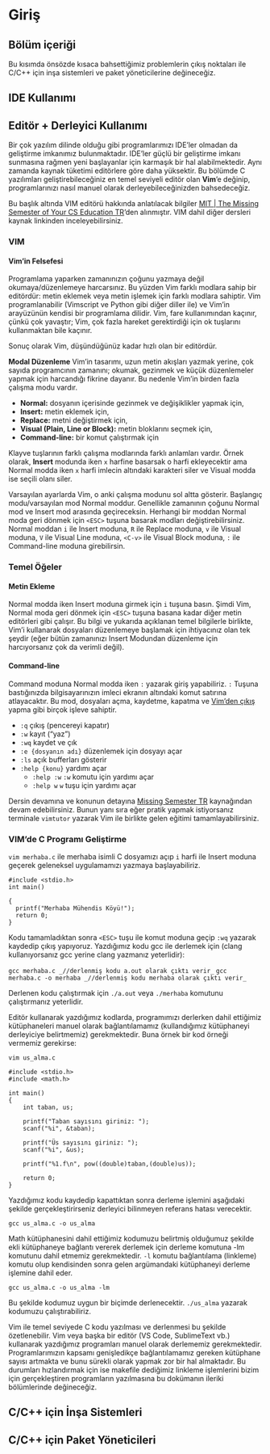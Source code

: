 # Giriş

##  Bölüm içeriği

Bu kısımda önsözde kısaca bahsettiğimiz problemlerin çıkış noktaları ile C/C++ için inşa sistemleri ve paket yöneticilerine değineceğiz.

## IDE Kullanımı

## Editör + Derleyici Kullanımı
Bir çok yazılım dilinde olduğu gibi programlarımızı IDE'ler olmadan da geliştirme imkanımız bulunmaktadır. IDE'ler güçlü bir geliştirme imkanı sunmasına rağmen yeni başlayanlar için karmaşık bir hal alabilmektedir. Aynı zamanda kaynak tüketimi editörlere göre daha yüksektir. Bu bölümde C yazılımları geliştirebileceğiniz en temel seviyeli editör olan **Vim**'e değinip, programlarınızı nasıl manuel olarak derleyebileceğinizden bahsedeceğiz.

Bu başlık altında VIM editörü hakkında anlatılacak bilgiler [MIT | The Missing Semester of Your CS Education TR](https://missing-semester-tr.github.io/)'den alınmıştır. VIM dahil diğer dersleri kaynak linkinden inceleyebilirsiniz.

### VIM

#### Vim’in Felsefesi
Programlama yaparken zamanınızın çoğunu yazmaya değil okumaya/düzenlemeye harcarsınız. Bu yüzden Vim farklı modlara sahip bir editördür: metin eklemek veya metin işlemek için farklı modlara sahiptir. Vim programlanabilir (Vimscript ve Python gibi diğer diller ile) ve Vim’in arayüzünün kendisi bir programlama dilidir. Vim, fare kullanımından kaçınır, çünkü çok yavaştır; Vim, çok fazla hareket gerektirdiği için ok tuşlarını kullanmaktan bile kaçınır.

Sonuç olarak Vim, düşündüğünüz kadar hızlı olan bir editördür.

**Modal Düzenleme**
Vim’in tasarımı, uzun metin akışları yazmak yerine, çok sayıda programcının zamanını; okumak, gezinmek ve küçük düzenlemeler yapmak için harcandığı fikrine dayanır. Bu nedenle Vim’in birden fazla çalışma modu vardır.

- **Normal:** dosyanın içerisinde gezinmek ve değişiklikler yapmak için,
- **Insert:** metin eklemek için,
- **Replace:** metni değiştirmek için,
- **Visual (Plain, Line or Block):** metin bloklarını seçmek için,
- **Command-line:** bir komut çalıştırmak için

Klayve tuşlarının farklı çalışma modlarında farklı anlamları vardır. Örnek olarak, **Insert** modunda iken `x` harfine basarsak o harfi ekleyecektir ama Normal modda iken `x` harfi imlecin altındaki karakteri siler ve Visual modda ise seçili olanı siler.

Varsayılan ayarlarda Vim, o anki çalışma modunu sol altta gösterir. Başlangıç modu/varsayılan mod Normal moddur. Genellikle zamanının çoğunu Normal mod ve Insert mod arasında geçireceksin. Herhangi bir moddan Normal moda geri dönmek için `<ESC>` tuşuna basarak modları değiştirebilirsiniz. Normal moddan `i` ile Insert moduna, `R` ile Replace moduna, `v` ile Visual moduna, `V` ile Visual Line moduna, `<C-v>` ile Visual Block moduna, `:` ile Command-line moduna girebilirsin.

### Temel Öğeler
#### Metin Ekleme
Normal modda iken Insert moduna girmek için `i` tuşuna basın. Şimdi Vim, Normal moda geri dönmek için `<ESC>` tuşuna basana kadar diğer metin editörleri gibi çalışır. Bu bilgi ve yukarıda açıklanan temel bilgilerle birlikte, Vim’i kullanarak dosyaları düzenlemeye başlamak için ihtiyacınız olan tek şeydir (eğer bütün zamanınızı Insert Modundan düzenleme için harcıyorsanız çok da verimli değil).

#### Command-line
Command moduna Normal modda iken `:` yazarak giriş yapabiliriz. `:` Tuşuna bastığınızda bilgisayarınızın imleci ekranın altındaki komut satırına atlayacaktır. Bu mod, dosyaları açma, kaydetme, kapatma ve [Vim’den çıkış](https://twitter.com/iamdevloper/status/435555976687923200) yapma gibi birçok işleve sahiptir.

- `:q` çıkış (pencereyi kapatır)
- `:w` kayıt (“yaz”)
- `:wq` kaydet ve çık
- `:e {dosyanın adı}` düzenlemek için dosyayı açar
- `:ls` açık bufferları gösterir
- `:help {konu}` yardımı açar
	- `:help :w` `:w` komutu için yardımı açar
	- `:help w` `w` tuşu için yardımı açar

Dersin devamına ve konunun detayına [Missing Semester TR](https://missing-semester-tr.github.io/) kaynağından devam edebilirsiniz. Bunun yanı sıra eğer pratik yapmak istiyorsanız terminale `vimtutor` yazarak Vim ile birlikte gelen eğitimi tamamlayabilirsiniz.

### VIM'de C Programı Geliştirme

`vim merhaba.c` ile merhaba isimli C dosyamızı açıp `i` harfi ile Insert moduna geçerek geleneksel uygulamamızı yazmaya başlayabiliriz.

```
#include <stdio.h>
int main()

{
  printf("Merhaba Mühendis Köyü!");
  return 0;
}
```




Kodu tamamladıktan sonra `<ESC>` tuşu ile komut moduna geçip `:wq` yazarak kaydedip çıkış yapıyoruz. Yazdığımız kodu gcc ile derlemek için (clang kullanıyorsanız gcc yerine clang yazmanız yeterlidir):

`gcc merhaba.c _//derlenmiş kodu a.out olarak çıktı verir_`
`gcc merhaba.c -o merhaba _//derlenmiş kodu merhaba olarak çıktı verir_`

Derlenen kodu çalıştırmak için `./a.out` veya `./merhaba` komutunu çalıştırmanız yeterlidir.

Editör kullanarak yazdığımız kodlarda, programımızı derlerken dahil ettiğimiz kütüphaneleri manuel olarak bağlantılamamız (kullandığımız kütüphaneyi derleyiciye belirtmemiz) gerekmektedir. Buna örnek bir kod örneği vermemiz gerekirse:

`vim us_alma.c`

```
#include <stdio.h>
#include <math.h>

int main()
{
    int taban, us; 
  
    printf("Taban sayısını giriniz: ");
    scanf("%i", &taban);
  
    printf("Üs sayısını giriniz: ");
    scanf("%i", &us);

    printf("%1.f\n", pow((double)taban,(double)us));

    return 0;
}
```

Yazdığımız kodu kaydedip kapattıktan sonra derleme işlemini aşağıdaki şekilde gerçekleştirirseniz derleyici bilinmeyen referans hatası verecektir.

`gcc us_alma.c -o us_alma`

Math kütüphanesini dahil ettiğimiz kodumuzu belirtmiş olduğumuz şekilde ekli kütüphaneye bağlantı vererek derlemek için derleme komutuna -lm komutunu dahil etmemiz gerekmektedir. `-l` komutu bağlantılama (linkleme) komutu olup kendisinden sonra gelen argümandaki kütüphaneyi derleme işlemine dahil eder.

`gcc us_alma.c -o us_alma -lm`

Bu şekilde kodumuz uygun bir biçimde derlenecektir. `./us_alma` yazarak kodumuzu çalıştırabiliriz.

Vim ile temel seviyede C kodu yazılması ve derlenmesi bu şekilde özetlenebilir. Vim veya başka bir editör (VS Code, SublimeText vb.) kullanarak yazdığımız programları manuel olarak derlememiz gerekmektedir. Programlarımızın kapsamı genişledikçe bağlantılamamız gereken kütüphane sayısı artmakta ve bunu sürekli olarak yapmak zor bir hal almaktadır. Bu durumları hızlandırmak için ise makefile dediğimiz linkleme işlemlerini bizim için gerçekleştiren programların yazılmasına bu dokümanın ileriki bölümlerinde değineceğiz.

## C/C++ için İnşa Sistemleri

## C/C++ için Paket Yöneticileri

